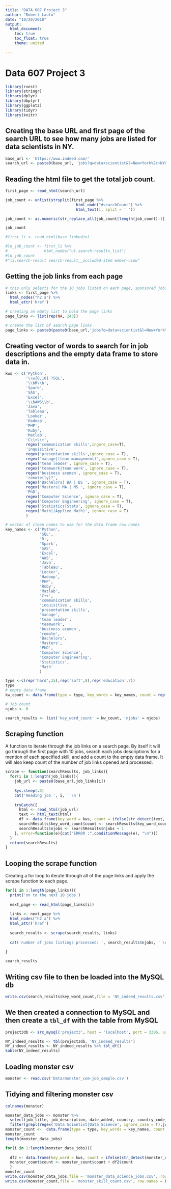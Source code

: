 ```yaml
---
title: "DATA 607 Project 3"
author: "Robert Lauto"
date: "10/20/2018"
output: 
  html_document:
    toc: true
    toc_float: true
    theme: united
  
---
```

# Data 607 Project 3
```r
library(rvest)
library(stringr)
library(dplyr)
library(dbplyr)
library(ggplot2)
library(tidyr)
library(knitr)
```
## Creating the base URL and first page of the search URL to see how many jobs are listed for data scientists in NY.
```r
base_url <- 'https://www.indeed.com/'
search_url <- paste0(base_url, 'jobs?q=data+scientist&l=New+York%2c+NY&start=0')
```

## Reading the html file to get the total job count.
```r
first_page <- read_html(search_url)

job_count <- unlist(strsplit(first_page %>% 
                               html_node("#searchCount") %>%
                               html_text(), split = ' ')) 

job_count <- as.numeric(str_replace_all(job_count[length(job_count)-1],',',''))

job_count
```
```r
#first_li <- read_html(base_linkedin)

#ln_job_count <- first_li %>% 
#                html_nodes("ul.search-results_list")
#ln_job_count
#"li.search-result search-result__occluded-item ember-view"
```
## Getting the job links from each page
```r
# this only selects for the 10 jobs listed on each page, sponsored jobs have different nodes
links <- first_page %>%
  html_nodes("h2 a") %>%
  html_attr('href')

# creating an empty list to hold the page links
page_links <- list(rep(NA, 243))

# create the list of search page links
page_links <- paste0(paste0(base_url,'jobs?q=data+scientist&l=New+York%2c+NY&start='),seq(0,job_count,10))
```
## Creating vector of words to search for in job descriptions and the empty data frame to store data in.
```r
kws <- c('Python',
         '\\w{0,10} ?SQL',
         '\\bR\\b',
         'Spark',
         'SAS',
         'Excel',
         '\\bAWS\\b',
         'Java',
         'Tableau',
         'Looker',
         'Hadoop',
         'PHP',
         'Ruby',
         'Matlab',
         'C\\+\\+',
         regex('communication skills',ingore_case=T),
         'inquisitive',
         regex('presentation skills',ignore_case = T),
         regex('manage|(team management)',ignore_case = T),
         regex('team leader', ignore_case = T),
         regex('teamwork|team work', ignore_case = T),
         regex('business acumen', ignore_case = T),
         'remote(ly)?',
         regex('Bachelors| BA | BS ', ignore_case = T),
         regex('Masters| MA | MS ', ignore_case = T),
         'PhD',
         regex('Computer Science', ignore_case = T),
         regex('Computer Engineering', ignore_case = T),
         regex('Statistics|Stats', ignore_case = T),
         regex('Math|(Applied Math)', ignore_case = T)
         )

# vector of clean names to use for the data frame row names
key_names <- c('Python',
               'SQL',
               'R',
               'Spark',
               'SAS',
               'Excel',
               'AWS',
               'Java',
               'Tableau',
               'Looker',
               'Hadoop',
               'PHP',
               'Ruby',
               'Matlab',
               'C++',
               'communication skills',
               'inquisitive',
               'presentation skills',
               'manage',
               'team leader',
               'teamwork',
               'business acumen',
               'remote',
               'Bachelors',
               'Masters',
               'PhD',
               'Computer Science',
               'Computer Engineering',
               'Statistics',
               'Math'
               )

type <-c(rep('hard',15),rep('soft',8),rep('education',7))
type
# empty data frame
kw_count <- data.frame(type = type, key_words = key_names, count = rep(0, length(key_names))) 

# job count
njobs <- 0

search_results <- list('key_word_count' = kw_count, 'njobs' = njobs)
```
## Scraping function
A function to iterate through the job links on a search page. By itself it will go through the first page with 10 jobs, search each jobs descriptions for a mention of each specified skill, and add a count to the empty data frame. It will also keep count of the number of job links opened and processed.
```r
scrape <- function(searchResults, job_links){
  for(i in 1:length(job_links)){
    job_url <- paste0(base_url,job_links[i])
    
    Sys.sleep(.5)
    cat('Reading job ', i, ' \n')
    
    tryCatch({
      html <- read_html(job_url)
      text <- html_text(html)
      df <- data.frame(key_word = kws, count = ifelse(str_detect(text, kws), 1, 0))
      searchResults$key_word_count$count <- searchResults$key_word_count$count + df$count
      searchResults$njobs <- searchResults$njobs + 1
    }, error=function(e){cat("ERROR :",conditionMessage(e), "\n")})
  }
  return(searchResults)
}
```
## Looping the scrape function
Creating a for loop to iterate through all of the page links and apply the scrape function to each page.
```r
for(i in 1:length(page_links)){
  print('on to the next 10 jobs')
  
  next_page <- read_html(page_links[i])
  
  links <- next_page %>%
  html_nodes("h2 a") %>%
  html_attr('href')
  
  search_results <- scrape(search_results, links)
  
  cat('number of jobs listings processed: ', search_results$njobs, ' \n')
  
}

search_results
```
## Writing csv file to then be loaded into the MySQL db
```r
write.csv(search_results$key_word_count,file = 'NY_indeed_results.csv', row.names = F)
```
## We then created a connection to MySQL and then create a `tbl_df` with the table from MySQL
```r
project3db <- src_mysql('project3', host = 'localhost', port = 3306, user = 'root', password = 'root12345')
```
```r
NY_indeed_results <- tbl(project3db, 'NY_indeed_results')
NY_indeed_results <- NY_indeed_results %>% tbl_df()
kable(NY_indeed_results)
```
## Loading monster csv
```r
monster <- read.csv('Data/monster_com-job_sample.csv')
```
## Tidying and filtering monster csv
```r
colnames(monster)

monster_data_jobs <- monster %>% 
  select(job_title, job_description, date_added, country, country_code, location, salary, organization) %>% 
  filter(grepl(regex('Data Scientist|Data Science', ignore_case = T),job_title))
monster_count <-  data.frame(type = type, key_words = key_names, count = rep(0, length(key_names)))
monster_count
length(monster_data_jobs)

for(i in 1:length(monster_data_jobs)){
  
  df2 <- data.frame(key_word = kws, count = ifelse(str_detect(monster_data_jobs$job_description, kws),1,0))
  monster_count$count <- monster_count$count + df2$count
  }
monster_count
write.csv(monster_data_jobs,file = 'monster_data_science_jobs.csv', row.names = F)
write.csv(monster_count,file = 'monster_skill_count.csv', row.names = F)
```
